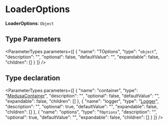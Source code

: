 
# LoaderOptions

 **LoaderOptions**: `Object`

## Type Parameters

<ParameterTypes parameters={[
  {
    "name": "TOptions",
    "type": "`object`",
    "description": "",
    "optional": false,
    "defaultValue": "",
    "expandable": false,
    "children": []
  }
]} />

## Type declaration

<ParameterTypes parameters={[
  {
    "name": "container",
    "type": "[MedusaContainer](../../internal/types/js_client.internal.MedusaContainer.mdx)",
    "description": "",
    "optional": false,
    "defaultValue": "",
    "expandable": false,
    "children": []
  },
  {
    "name": "logger",
    "type": "[Logger](../../LoggerTypes/interfaces/js_client.internal.internal-1.LoggerTypes.Logger.mdx)",
    "description": "",
    "optional": true,
    "defaultValue": "",
    "expandable": false,
    "children": []
  },
  {
    "name": "options",
    "type": "`TOptions`",
    "description": "",
    "optional": true,
    "defaultValue": "",
    "expandable": false,
    "children": []
  }
]} />
